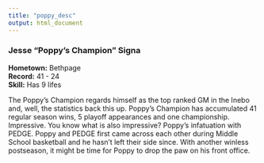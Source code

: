```yaml
---
title: "poppy_desc"
output: html_document
---
```


### Jesse "Poppy's Champion" Signa
**Hometown:** Bethpage  
**Record:** 41 - 24  
**Skill:**  Has 9 lifes 

The Poppy's Champion regards himself as the top ranked GM in the Inebo and, well, the statistics back this up. Poppy's Champion has accumulated 41 regular season wins, 5 playoff appearances and one championship. Impressive. You know what is also impressive? Poppy's infatuation with PEDGE. Poppy and PEDGE first came across each other during Middle School basketball and he hasn't left their side since. With another winless postseason, it might be time for Poppy to drop the paw on his front office.